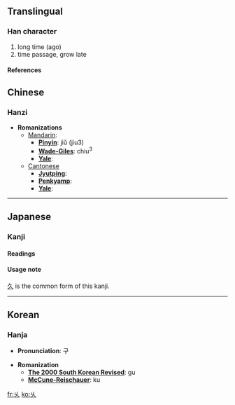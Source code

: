 {{see|久}}<!-- may be replaced by zh-forms -->

==Translingual==
===Han character===
{{Han char|rad=丿|as=02|sn=3|four=|canj=女人 (VO)}}
# long time (ago)
# time passage, grow late
====References====
{{Han ref|kx=0082.010|dkj=00119|hdz=10051.020|uh=4E46|ud=20038}}



==Chinese==
===Hanzi===


* '''Romanizations'''
** [[Mandarin]]:
*** '''[[Pinyin]]''': jiǔ (jiu3)
*** '''[[Wade-Giles]]''': chiu<sup>3</sup>
*** '''[[Yale]]''': 
**[[Cantonese]]
***'''[[Jyutping]]''':
***'''[[Penkyamp]]''': 
***'''[[Yale]]''': 
----
==Japanese==
===Kanji===
{{ja-kanji|grade=|rs=丿02}}
====Readings====
{{ja-readings|on=[[きゅう]] (kyū), [[く]] (ku)|kun=[[ひさしい]] (hisashii)}}
====Usage note====
[[久]] is the common form of this kanji.

-----

==Korean==
===Hanja===

* '''Pronunciation''': 구

* '''Romanization'''
** '''[[The 2000 South Korean Revised Romanization|The 2000 South Korean Revised]]''': gu
** '''[[McCune-Reischauer]]''': ku






[[fr:乆]]
[[ko:乆]]